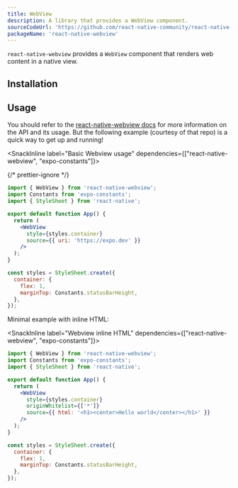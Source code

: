 ```yaml
---
title: WebView
description: A library that provides a WebView component.
sourceCodeUrl: 'https://github.com/react-native-community/react-native-webview'
packageName: 'react-native-webview'
---
```



`react-native-webview` provides a `WebView` component that renders web content in a native view.

<PlatformsSection android emulator ios simulator />

## Installation

<APIInstallSection href="https://github.com/react-native-community/react-native-webview/blob/master/docs/Getting-Started.md#react-native-webview-getting-started-guide" />

## Usage

You should refer to the [react-native-webview docs](https://github.com/react-native-webview/react-native-webview/blob/master/docs/Guide.md#react-native-webview-guide) for more information on the API and its usage. But the following example (courtesy of that repo) is a quick way to get up and running!

<SnackInline label="Basic Webview usage" dependencies={["react-native-webview", "expo-constants"]}>

{/* prettier-ignore */}
```jsx collapseHeight=310
import { WebView } from 'react-native-webview';
import Constants from 'expo-constants';
import { StyleSheet } from 'react-native';

export default function App() {
  return (
    <WebView
      style={styles.container}
      source={{ uri: 'https://expo.dev' }}
    />
  );
}

const styles = StyleSheet.create({
  container: {
    flex: 1,
    marginTop: Constants.statusBarHeight,
  },
});
```

</SnackInline>

Minimal example with inline HTML:

<SnackInline label="Webview inline HTML" dependencies={["react-native-webview", "expo-constants"]}>

```jsx collapseHeight=310
import { WebView } from 'react-native-webview';
import Constants from 'expo-constants';
import { StyleSheet } from 'react-native';

export default function App() {
  return (
    <WebView
      style={styles.container}
      originWhitelist={['*']}
      source={{ html: '<h1><center>Hello world</center></h1>' }}
    />
  );
}

const styles = StyleSheet.create({
  container: {
    flex: 1,
    marginTop: Constants.statusBarHeight,
  },
});
```

</SnackInline>
